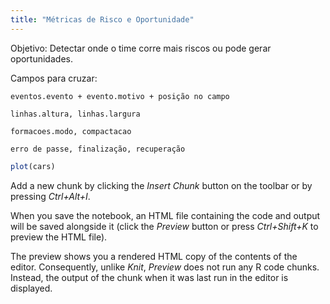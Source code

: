 ```yaml
---
title: "Métricas de Risco e Oportunidade"
---
```


Objetivo: Detectar onde o time corre mais riscos ou pode gerar oportunidades.

Campos para cruzar:

    eventos.evento + evento.motivo + posição no campo

    linhas.altura, linhas.largura

    formacoes.modo, compactacao

    erro de passe, finalização, recuperação


```r
plot(cars)
```

Add a new chunk by clicking the *Insert Chunk* button on the toolbar or by pressing *Ctrl+Alt+I*.

When you save the notebook, an HTML file containing the code and output will be saved alongside it (click the *Preview* button or press *Ctrl+Shift+K* to preview the HTML file).

The preview shows you a rendered HTML copy of the contents of the editor. Consequently, unlike *Knit*, *Preview* does not run any R code chunks. Instead, the output of the chunk when it was last run in the editor is displayed.
